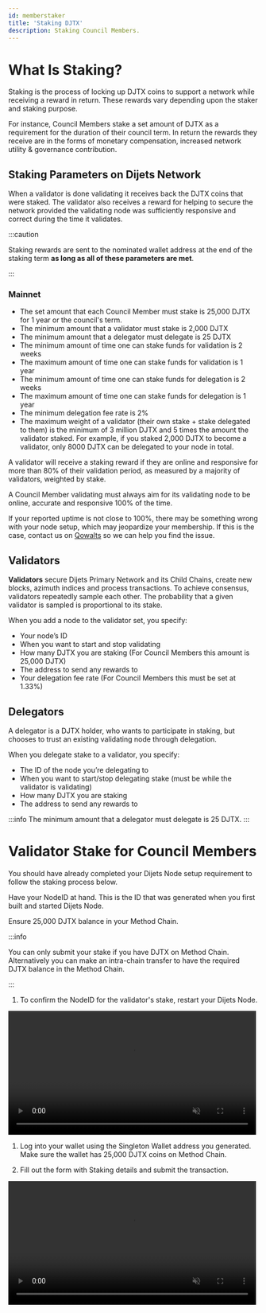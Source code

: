 ```yaml
---
id: memberstaker
title: 'Staking DJTX'
description: Staking Council Members.
---
```


# What Is Staking?

Staking is the process of locking up DJTX coins to support a network while receiving
a reward in return. These rewards vary depending upon the staker and staking purpose.

For instance, Council Members stake a set amount of DJTX as a requirement for the duration of their council term. 
In return the rewards they receive are in the forms of monetary compensation, increased network utility & governance contribution.

## Staking Parameters on Dijets Network

When a validator is done validating it receives back the DJTX coins that were staked. The validator also receives a reward for helping
to secure the network provided the validating node was sufficiently responsive and correct during the time it validates.

:::caution

Staking rewards are sent to the nominated wallet address at the end of the staking term
**as long as all of these parameters are met**.

:::

### Mainnet

- The set amount that each Council Member must stake is 25,000 DJTX for 1 year or the council's term.
- The minimum amount that a validator must stake is 2,000 DJTX
- The minimum amount that a delegator must delegate is 25 DJTX
- The minimum amount of time one can stake funds for validation is 2 weeks
- The maximum amount of time one can stake funds for validation is 1 year
- The minimum amount of time one can stake funds for delegation is 2 weeks
- The maximum amount of time one can stake funds for delegation is 1 year
- The minimum delegation fee rate is 2%
- The maximum weight of a validator (their own stake + stake delegated to them)
  is the minimum of 3 million DJTX and 5 times the amount the validator staked.
  For example, if you staked 2,000 DJTX to become a validator, only 8000 DJTX
  can be delegated to your node in total.

A validator will receive a staking reward if they are online and responsive for
more than 80% of their validation period, as measured by a majority of
validators, weighted by stake. 

A Council Member validating must always aim for its validating node to be online, accurate and responsive 100% of the time.

If your reported uptime is not close to 100%, there may be something wrong with
your node setup, which may jeopardize your membership. If this is the case, contact us on
[Qowalts](https://redirect.dijets.io/#/#dijets-support:dijets.org) so we can help you find the issue.

## Validators

**Validators** secure Dijets Primary Network and its Child Chains, create new blocks, azimuth indices and process
transactions. To achieve consensus, validators repeatedly sample each other. The
probability that a given validator is sampled is proportional to its stake.

When you add a node to the validator set, you specify:

- Your node’s ID
- When you want to start and stop validating
- How many DJTX you are staking (For Council Members this amount is 25,000 DJTX)
- The address to send any rewards to
- Your delegation fee rate (For Council Members this must be set at 1.33%)

## Delegators

A delegator is a DJTX holder, who wants to participate in staking, but chooses
to trust an existing validating node through delegation.

When you delegate stake to a validator, you specify:

- The ID of the node you’re delegating to
- When you want to start/stop delegating stake (must be while the validator is validating)
- How many DJTX you are staking
- The address to send any rewards to

:::info
The minimum amount that a delegator must delegate is 25 DJTX.
:::

# Validator Stake for Council Members

You should have already completed your Dijets Node setup requirement to follow the staking process below.

Have your NodeID at hand. This is the ID that was generated when you first built and started Dijets Node.

Ensure 25,000 DJTX balance in your Method Chain. 

:::info 

You can only submit your stake if you have DJTX on Method Chain. Alternatively you can make an intra-chain transfer to have the required DJTX balance in the Method Chain.

:::

1. To confirm the NodeID for the validator's stake, restart your Dijets Node.

<video width="99%" muted playsInline controls="true">
  <source
    src="/docs/videos/nodeid.mp4"
    type="video/mp4"
    muted
    playsInline
  />
</video>

1. Log into your wallet using the Singleton Wallet address you generated. Make sure the wallet has 25,000 DJTX coins on Method Chain.

1. Fill out the form with Staking details and submit the transaction.

<video width="99%" muted playsInline controls="true">
  <source
    src="/docs/videos/staking-validator.mp4"
    type="video/mp4"
    muted
    playsInline
  />
</video>


